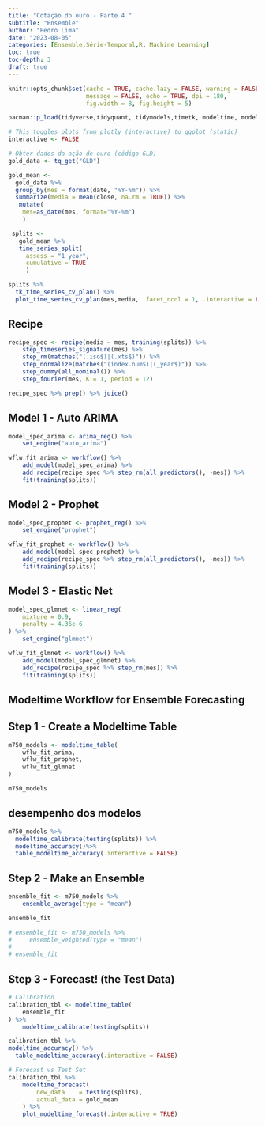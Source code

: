 ```yaml
---
title: "Cotação do ouro - Parte 4 "
subtitle: "Ensemble"
author: "Pedro Lima"
date: "2023-08-05"
categories: [Ensemble,Série-Temporal,R, Machine Learning]
toc: true
toc-depth: 3
draft: true
---
```


```r
knitr::opts_chunk$set(cache = TRUE, cache.lazy = FALSE, warning = FALSE,
                      message = FALSE, echo = TRUE, dpi = 180,
                      fig.width = 8, fig.height = 5)

pacman::p_load(tidyverse,tidyquant, tidymodels,timetk, modeltime, modeltime.ensemble)

# This toggles plots from plotly (interactive) to ggplot (static)
interactive <- FALSE
```

```r
# Obter dados da ação de ouro (código GLD)
gold_data <- tq_get("GLD")

```

```r
gold_mean <-
  gold_data %>% 
  group_by(mes = format(date, "%Y-%m")) %>%
  summarize(media = mean(close, na.rm = TRUE)) %>% 
   mutate(
    mes=as_date(mes, format="%Y-%m")
    )
```

```r
 splits <-
   gold_mean %>% 
   time_series_split(
     assess = "1 year",
     cumulative = TRUE
     )

```

```r
splits %>% 
  tk_time_series_cv_plan() %>% 
  plot_time_series_cv_plan(mes,media, .facet_ncol = 1, .interactive = FALSE)
```

## Recipe

```r
recipe_spec <- recipe(media ~ mes, training(splits)) %>%
    step_timeseries_signature(mes) %>%
    step_rm(matches("(.iso$)|(.xts$)")) %>%
    step_normalize(matches("(index.num$)|(_year$)")) %>%
    step_dummy(all_nominal()) %>%
    step_fourier(mes, K = 1, period = 12)

recipe_spec %>% prep() %>% juice()
```

## Model 1 - Auto ARIMA

```r
model_spec_arima <- arima_reg() %>%
    set_engine("auto_arima")

wflw_fit_arima <- workflow() %>%
    add_model(model_spec_arima) %>%
    add_recipe(recipe_spec %>% step_rm(all_predictors(), -mes)) %>%
    fit(training(splits))
```

## Model 2 - Prophet

```r
model_spec_prophet <- prophet_reg() %>%
    set_engine("prophet")

wflw_fit_prophet <- workflow() %>%
    add_model(model_spec_prophet) %>%
    add_recipe(recipe_spec %>% step_rm(all_predictors(), -mes)) %>%
    fit(training(splits))
```

## Model 3 - Elastic Net

```r
model_spec_glmnet <- linear_reg(
    mixture = 0.9,
    penalty = 4.36e-6
) %>%
    set_engine("glmnet")

wflw_fit_glmnet <- workflow() %>%
    add_model(model_spec_glmnet) %>%
    add_recipe(recipe_spec %>% step_rm(mes)) %>%
    fit(training(splits))
```

## Modeltime Workflow for Ensemble Forecasting

## Step 1 - Create a Modeltime Table

```r
m750_models <- modeltime_table(
    wflw_fit_arima,
    wflw_fit_prophet,
    wflw_fit_glmnet
)

m750_models
```

## desempenho dos modelos

```r
m750_models %>%
  modeltime_calibrate(testing(splits)) %>%
  modeltime_accuracy()%>% 
  table_modeltime_accuracy(.interactive = FALSE)
```

## Step 2 - Make an Ensemble

```r
ensemble_fit <- m750_models %>%
    ensemble_average(type = "mean")

ensemble_fit
```

```r
# ensemble_fit <- m750_models %>%
#     ensemble_weighted(type = "mean")
# 
# ensemble_fit
```

## Step 3 - Forecast! (the Test Data)

```r
# Calibration
calibration_tbl <- modeltime_table(
    ensemble_fit
) %>%
    modeltime_calibrate(testing(splits))
```

```r
calibration_tbl %>% 
modeltime_accuracy() %>% 
  table_modeltime_accuracy(.interactive = FALSE)
```

```r
# Forecast vs Test Set
calibration_tbl %>%
    modeltime_forecast(
        new_data    = testing(splits),
        actual_data = gold_mean
    ) %>%
    plot_modeltime_forecast(.interactive = TRUE)
```
